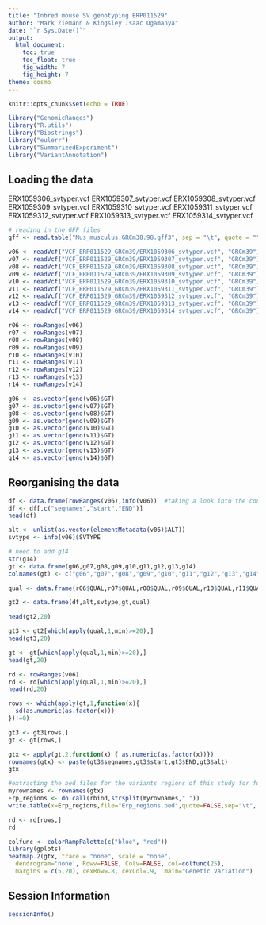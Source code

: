 ```yaml
---
title: "Inbred mouse SV genotyping ERP011529"
author: "Mark Ziemann & Kingsley Isaac Ogamanya"
date: "`r Sys.Date()`"
output:
  html_document:
    toc: true
    toc_float: true
    fig_width: 7
    fig_height: 7
theme: cosmo
---
```



```r
knitr::opts_chunk$set(echo = TRUE)

library("GenomicRanges")
library("R.utils")
library("Biostrings")
library("eulerr")
library("SummarizedExperiment")
library("VariantAnnotation")

```

## Loading the data

ERX1059306_svtyper.vcf
ERX1059307_svtyper.vcf
ERX1059308_svtyper.vcf
ERX1059309_svtyper.vcf
ERX1059310_svtyper.vcf
ERX1059311_svtyper.vcf
ERX1059312_svtyper.vcf
ERX1059313_svtyper.vcf
ERX1059314_svtyper.vcf

```r

# reading in the GFF files
gff <- read.table("Mus_musculus.GRCm38.98.gff3", sep = "\t", quote = "")

v06 <- readVcf("VCF_ERP011529_GRCm39/ERX1059306_svtyper.vcf", "GRCm39")
v07 <- readVcf("VCF_ERP011529_GRCm39/ERX1059307_svtyper.vcf", "GRCm39")
v08 <- readVcf("VCF_ERP011529_GRCm39/ERX1059308_svtyper.vcf", "GRCm39")
v09 <- readVcf("VCF_ERP011529_GRCm39/ERX1059309_svtyper.vcf", "GRCm39")
v10 <- readVcf("VCF_ERP011529_GRCm39/ERX1059310_svtyper.vcf", "GRCm39")
v11 <- readVcf("VCF_ERP011529_GRCm39/ERX1059311_svtyper.vcf", "GRCm39")
v12 <- readVcf("VCF_ERP011529_GRCm39/ERX1059312_svtyper.vcf", "GRCm39")
v13 <- readVcf("VCF_ERP011529_GRCm39/ERX1059313_svtyper.vcf", "GRCm39")
v14 <- readVcf("VCF_ERP011529_GRCm39/ERX1059314_svtyper.vcf", "GRCm39")

r06 <- rowRanges(v06)
r07 <- rowRanges(v07)
r08 <- rowRanges(v08)
r09 <- rowRanges(v09)
r10 <- rowRanges(v10)
r11 <- rowRanges(v11)
r12 <- rowRanges(v12)
r13 <- rowRanges(v13)
r14 <- rowRanges(v14)

g06 <- as.vector(geno(v06)$GT)
g07 <- as.vector(geno(v07)$GT)
g08 <- as.vector(geno(v08)$GT)
g09 <- as.vector(geno(v09)$GT)
g10 <- as.vector(geno(v10)$GT)
g11 <- as.vector(geno(v11)$GT)
g12 <- as.vector(geno(v12)$GT)
g13 <- as.vector(geno(v13)$GT)
g14 <- as.vector(geno(v14)$GT)

```

## Reorganising the data

```r

df <- data.frame(rowRanges(v06),info(v06))  #taking a look into the content for one of the vcf file.
df <- df[,c("seqnames","start","END")]
head(df)

alt <- unlist(as.vector(elementMetadata(v06)$ALT))
svtype <- info(v06)$SVTYPE

# need to add g14
str(g14)
gt <- data.frame(g06,g07,g08,g09,g10,g11,g12,g13,g14)
colnames(gt) <- c("g06","g07","g08","g09","g10","g11","g12","g13","g14") 

qual <- data.frame(r06$QUAL,r07$QUAL,r08$QUAL,r09$QUAL,r10$QUAL,r11$QUAL,r11$QUAL,r12$QUAL,r13$QUAL,r14$QUAL)

gt2 <- data.frame(df,alt,svtype,gt,qual) 

head(gt2,20)

```

```r

gt3 <- gt2[which(apply(qual,1,min)>=20),]
head(gt3,20)

gt <- gt[which(apply(qual,1,min)>=20),]
head(gt,20)

rd <- rowRanges(v06)
rd <- rd[which(apply(qual,1,min)>=20),]
head(rd,20)

rows <- which(apply(gt,1,function(x){
  sd(as.numeric(as.factor(x)))
})!=0)

gt3 <- gt3[rows,]
gt <- gt[rows,]

gtx <- apply(gt,2,function(x) { as.numeric(as.factor(x))})
rownames(gtx) <- paste(gt3$seqnames,gt3$start,gt3$END,gt3$alt)
gtx

#extracting the bed files for the variants regions of this study for further investigation on IGV
myrownames <- rownames(gtx)
Erp_regions <- do.call(rbind,strsplit(myrownames," "))
write.table(x=Erp_regions,file="Erp_regions.bed",quote=FALSE,sep="\t", col.names = FALSE,row.names = FALSE)

rd <- rd[rows,]
rd

```


```r

colfunc <- colorRampPalette(c("blue", "red"))
library(gplots)
heatmap.2(gtx, trace = "none", scale = "none", 
  dendrogram='none', Rowv=FALSE, Colv=FALSE, col=colfunc(25),
  margins = c(5,20), cexRow=.8, cexCol=.9,  main="Genetic Variation")

```


## Session Information

```r

sessionInfo()

```
